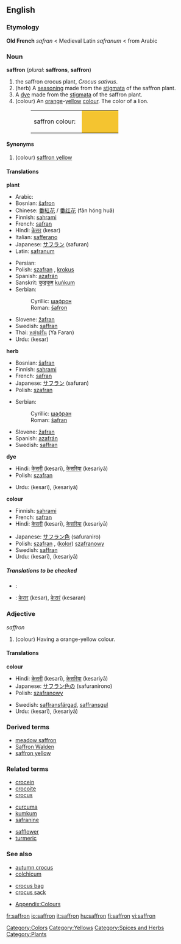 {{see|Saffron}}

==English==
{{wikipedia}}
===Etymology===
'''Old French''' ''safran'' < Medieval Latin ''safranum'' < from Arabic {{ARchar|[[زعفران|زَعْفَرَان]]}}

===Noun===
'''saffron''' (''plural'': '''saffrons''', '''saffron''')
#the saffron crocus plant, ''Crocus sativus''.
#(herb) A [[seasoning]] made from the [[stigma]]ta of the saffron plant.
#A [[dye]] made from the [[stigma]]ta of the saffron plant.
#(colour) An [[orange]]-[[yellow]] [[color|colour]]. The color of a lion.
#:<table><tr><td>saffron colour: &nbsp;</td><td bgcolor="#F4C430" width="80">&nbsp; </td></tr></table>

====Synonyms====
#(colour) [[saffron yellow]]

====Translations====
'''plant'''
{{top}}
*Arabic: {{ARchar|[[زعفران|زَعْفَرَان]]}}
*Bosnian: [[šafron#Bosnian|šafron]] {{m}}
*Chinese: [[番紅花]] / [[番红花]] (fān hóng huā)
*Finnish: [[sahrami]]
*French: [[safran]]
*Hindi: [[केसर]] (kesar) {{f}}
*Italian: [[safferano]]
*Japanese: [[サフラン]] (safuran)
*Latin: [[safranum]]
{{mid}}
*Persian: {{FAchar|[[زعفران]]}}
*Polish: [[szafran]] {{m}}, [[krokus]] {{m}}
*Spanish: [[azafrán]] {{m}}
*Sanskrit: [[कुङ्कुम]] [[kuṅkum]]
*Serbian:
*:Cyrillic: [[шафрон#Serbian|шафрон]] {{m}}
*:Roman: [[šafron#Serbian|šafron]] {{m}}
*Slovene: [[žafran]] {{m}}
*Swedish: [[saffran]]
*Thai: [[หญ้าฝรั่น]] (Ya Faran)
*Urdu: {{URchar|[[کیسر]]}} (kesar) {{f}}
{{bottom}}


'''herb'''
{{top}}
*Bosnian: [[šafran#Bosnian|šafran]] {{m}}
*Finnish: [[sahrami]]
*French: [[safran]]
*Japanese: [[サフラン]] (safuran)
*Polish: [[szafran]] {{m}}
{{mid}}
*Serbian:
*:Cyrillic: [[шафран#Serbian|шафран]] {{m}}
*:Roman: [[šafran#Serbian|šafran]]
*Slovene: [[žafran]] {{m}}
*Spanish: [[azafrán]] {{m}}
*Swedish: [[saffran]]
{{bottom}}

'''dye'''
{{top}}
*Hindi: [[केसरी]] (kesarī), [[केसरिया]] (kesariyā)
*Polish: [[szafran]] {{m}}
{{mid}}
*Urdu: {{URchar|[[کیسری]]}} (kesarī), {{URchar|[[کیسریا]]}} (kesariyā)
{{bottom}}

'''colour'''
{{top}}
*Finnish: [[sahrami]]
*French: [[safran]]
*Hindi: [[केसरी]] (kesarī), [[केसरिया]] (kesariyā)
{{mid}}
*Japanese: [[サフラン色]] (safuraniro)
*Polish: [[szafran]] {{m}}, ([[kolor]]) [[szafranowy]] {{m}}
*Swedish: [[saffran]]
*Urdu: {{URchar|[[کیسری]]}} (kesarī), {{URchar|[[کیسریا]]}} (kesariyā)
{{bottom}}

=====Translations to be checked=====
{{checktrans}}
*{{ttbc|Persian}}: {{FAchar|[[سورنجان]]}}
*{{ttbc|Sanskrit}}: [[केसर]] (kesar), [[केसरं]] (kesaran)

===Adjective===
''saffron''
#(colour) Having a orange-yellow colour.

====Translations====
'''colour'''
{{top}}
*Hindi: [[केसरी]] (kesarī), [[केसरिया]] (kesariyā)
*Japanese: [[サフラン色]]の (safuranirono)
*Polish: [[szafranowy]]
{{mid}}
*Swedish: [[saffransfärgad]], [[saffransgul]]
*Urdu: {{URchar|[[کیسری]]}} (kesarī), {{URchar|[[کیسریا]]}} (kesariyā)
{{bottom}}

===Derived terms===
*[[meadow saffron]]
*[[Saffron Walden]]
*[[saffron yellow]]

===Related terms===
{{top3}}
*[[crocein]]
*[[crocoite]]
*[[crocus]]
{{mid3}}
*[[curcuma]]
*[[kumkum]]
*[[safranine]]
{{mid3}}
*[[safflower]]
*[[turmeric]]
{{bottom}}

===See also===
{{top3}}
*[[autumn crocus]]
*[[colchicum]]
{{mid3}}
*[[crocus bag]]
*[[crocus sack]]
{{mid3}}
*[[Wiktionary_Appendix:Colours|Appendix:Colours]]
{{bottom}}

[[Category:Colors]]
[[Category:Yellows]]
[[Category:Spices and Herbs]]
[[Category:Plants]]

[[fr:saffron]]
[[io:saffron]]
[[it:saffron]]
[[hu:saffron]]
[[fi:saffron]]
[[vi:saffron]]